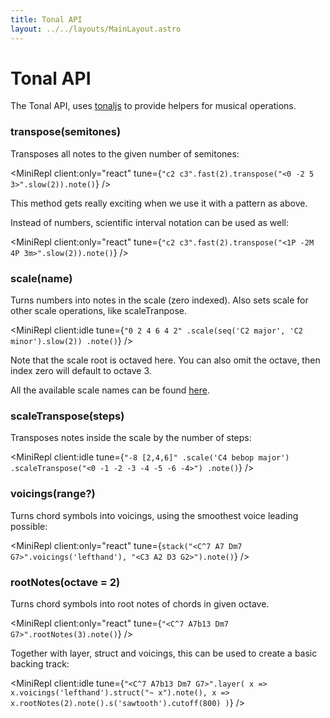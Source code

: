 ```yaml
---
title: Tonal API
layout: ../../layouts/MainLayout.astro
---
```



# Tonal API

The Tonal API, uses [tonaljs](https://github.com/tonaljs/tonal) to provide helpers for musical operations.

### transpose(semitones)

Transposes all notes to the given number of semitones:

<MiniRepl client:only="react" tune={`"c2 c3".fast(2).transpose("<0 -2 5 3>".slow(2)).note()`} />

This method gets really exciting when we use it with a pattern as above.

Instead of numbers, scientific interval notation can be used as well:

<MiniRepl client:only="react" tune={`"c2 c3".fast(2).transpose("<1P -2M 4P 3m>".slow(2)).note()`} />

### scale(name)

Turns numbers into notes in the scale (zero indexed). Also sets scale for other scale operations, like scaleTranpose.

<MiniRepl
  client:idle
  tune={`"0 2 4 6 4 2"
.scale(seq('C2 major', 'C2 minor').slow(2))
.note()`}
/>

Note that the scale root is octaved here. You can also omit the octave, then index zero will default to octave 3.

All the available scale names can be found [here](https://github.com/tonaljs/tonal/blob/main/packages/scale-type/data.ts).

### scaleTranspose(steps)

Transposes notes inside the scale by the number of steps:

<MiniRepl
  client:idle
  tune={`"-8 [2,4,6]"
.scale('C4 bebop major')
.scaleTranspose("<0 -1 -2 -3 -4 -5 -6 -4>")
.note()`}
/>

### voicings(range?)

Turns chord symbols into voicings, using the smoothest voice leading possible:

<MiniRepl client:only="react" tune={`stack("<C^7 A7 Dm7 G7>".voicings('lefthand'), "<C3 A2 D3 G2>").note()`} />

### rootNotes(octave = 2)

Turns chord symbols into root notes of chords in given octave.

<MiniRepl client:only="react" tune={`"<C^7 A7b13 Dm7 G7>".rootNotes(3).note()`} />

Together with layer, struct and voicings, this can be used to create a basic backing track:

<MiniRepl
  client:idle
  tune={`"<C^7 A7b13 Dm7 G7>".layer(
  x => x.voicings('lefthand').struct("~ x").note(),
  x => x.rootNotes(2).note().s('sawtooth').cutoff(800)
)`}
/>
